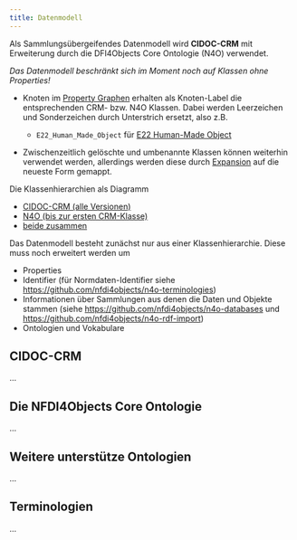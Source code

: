 ```yaml
---
title: Datenmodell
---
```


Als Sammlungsübergeifendes Datenmodell wird **CIDOC-CRM** mit Erweiterung
durch die DFI4Objects Core Ontologie (N4O) verwendet.

*Das Datenmodell beschränkt sich im Moment noch auf Klassen ohne Properties!*

- Knoten im [Property Graphen](property-graph.qmd) erhalten als Knoten-Label
  die entsprechenden CRM- bzw. N4O Klassen. Dabei werden Leerzeichen und
  Sonderzeichen durch Unterstrich ersetzt, also z.B.

  - `E22_Human_Made_Object` für
  [E22 Human-Made Object](https://cidoc-crm.org/html/cidoc_crm_v7.1.3_with_translations.html#E22)

- Zwischenzeitlich gelöschte und umbenannte Klassen können weiterhin verwendet
  werden, allerdings werden diese durch [Expansion](#expansion) auf die neueste
  Form gemappt.

Die Klassenhierarchien als Diagramm

  - [CIDOC-CRM (alle Versionen)](../crm-classes.svg)
  - [N4O (bis zur ersten CRM-Klasse)](../n4o-classes.svg)
  - [beide zusammen](../n4o-all-classes.svg)

Das Datenmodell besteht zunächst nur aus einer Klassenhierarchie. Diese muss
noch erweitert werden um

- Properties
- Identifier (für Normdaten-Identifier siehe <https://github.com/nfdi4objects/n4o-terminologies>)
- Informationen über Sammlungen aus denen die Daten und Objekte stammen
  (siehe <https://github.com/nfdi4objects/n4o-databases> und
  <https://github.com/nfdi4objects/n4o-rdf-import>)
- Ontologien und Vokabulare

## CIDOC-CRM

...

## Die NFDI4Objects Core Ontologie

...

## Weitere unterstütze Ontologien

...

## Terminologien

...

